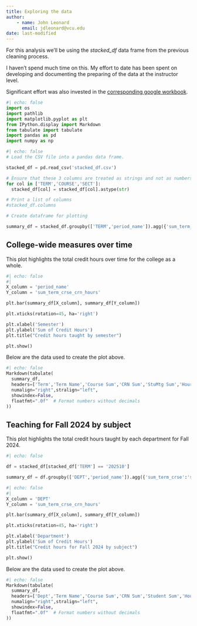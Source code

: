 ```yaml
---
title: Exploring the data
author:
    - name: John Leonard
      email: jdleonard@vcu.edu
date: last-modified
---
```


For this analysis we'll be using the *stacked_df* data frame from the previous cleaning process.

I haven't spend much time on this.  My effort to date has been spent on developing 
and documenting the preparing of the data at the instructor level.

Significant effort was also invested in the [corresponding google workbook](https://docs.google.com/spreadsheets/d/1ZK7k8M85CXLof6FdeJYJuGFbfjsOXrCv5mc7OgUInWw/edit#gid=1484314377).

```python
#| echo: false
import os
import pathlib
import matplotlib.pyplot as plt
from IPython.display import Markdown
from tabulate import tabulate
import pandas as pd
import numpy as np
```

```python
#| echo: false
# Load the CSV file into a pandas data frame.

stacked_df = pd.read_csv('stacked_df.csv')

# Ensure that these 3 columns are treated as strings and not as numbers.
for col in ['TERM','COURSE','SECT']:
  stacked_df[col] = stacked_df[col].astype(str)

# Print a list of columns
#stacked_df.columns

# Create dataframe for plotting

summary_df = stacked_df.groupby(['TERM','period_name']).agg({'sum_term_crse':'sum','sum_term_crse_crn':'sum','sum_term_crse_crn_mtg_students':'sum','sum_term_crse_crn_hours':'sum'}).reset_index()

```

## College-wide measures over time

This plot highlights the total credit hours over time for the college as a whole.

```python
#| echo: false
#| 
X_column = 'period_name'
Y_column = 'sum_term_crse_crn_hours'

plt.bar(summary_df[X_column], summary_df[Y_column])

plt.xticks(rotation=45, ha='right')

plt.xlabel('Semester')
plt.ylabel('Sum of Credit Hours')
plt.title("Credit hours taught by semester")

plt.show()

```

Below are the data used to create the plot above.

```python
#| echo: false
Markdown(tabulate(
  summary_df, 
  headers=['Term','Term Name','Course Sum','CRN Sum','StuMtg Sum','Hours Sum'],
  numalign="right",stralign="left",
  showindex=False,
  floatfmt=".0f"  # Format numbers without decimals
))

```


## Teaching for Fall 2024 by subject

This plot highlights the total credit hours taught by each department for Fall 2024.

```python
#| echo: false

df = stacked_df[stacked_df['TERM'] == '202510']

summary_df = df.groupby(['DEPT','period_name']).agg({'sum_term_crse':'sum','sum_term_crse_crn':'sum','sum_term_crse_crn_mtg_students':'sum','sum_term_crse_crn_hours':'sum'}).reset_index()

```

```python
#| echo: false
#| 
X_column = 'DEPT'
Y_column = 'sum_term_crse_crn_hours'

plt.bar(summary_df[X_column], summary_df[Y_column])

plt.xticks(rotation=45, ha='right')

plt.xlabel('Department')
plt.ylabel('Sum of Credit Hours')
plt.title("Credit hours for Fall 2024 by subject")

plt.show()

```

Below are the data used to create the plot above.


```python
#| echo: false
Markdown(tabulate(
  summary_df, 
  headers=['Dept','Term Name','Course Sum','CRN Sum','Student Sum','Hours Sum'],
  numalign="right",stralign="left",
  showindex=False,
  floatfmt=".0f"  # Format numbers without decimals
))

```
